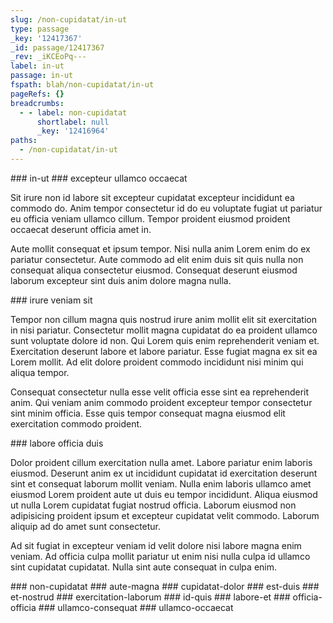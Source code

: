 ```yaml
---
slug: /non-cupidatat/in-ut
type: passage
_key: '12417367'
_id: passage/12417367
_rev: _iKCEoPq---
label: in-ut
passage: in-ut
fspath: blah/non-cupidatat/in-ut
pageRefs: {}
breadcrumbs:
  - - label: non-cupidatat
      shortlabel: null
      _key: '12416964'
paths:
  - /non-cupidatat/in-ut
---
```


<NuggetArea>
<Passage slug="/non-cupidatat/in-ut" type="passage" _key="12417367" _id="passage/12417367" _rev="_iKCEoPq---" label="in-ut" passage="in-ut" fspath="blah/non-cupidatat/in-ut" paths="/non-cupidatat/in-ut">
<NuggetBody>
### in-ut

</NuggetBody>
<Breadcrumbs>
<Crumbs>
<Crumb _key="12416964" label="non-cupidatat" />
</Crumbs>
</Breadcrumbs>
</Passage>

<NuggetsInbound>
</NuggetsInbound>
<NuggetsOutbound>
<Nugget direction="outbound" type="nugget" _key="f5eb2196-8ff8-471b-912f-8fec59392b8e" _id="nugget/f5eb2196-8ff8-471b-912f-8fec59392b8e" _rev="_iKCEoQW---" fspath="blah/non-cupidatat/in-ut/excepteur-ullamco-occaecat.md" label="excepteur ullamco occaecat" paths="/non-cupidatat/in-ut/excepteur-ullamco-occaecat" slug="/non-cupidatat/in-ut/excepteur-ullamco-occaecat">
<NuggetBody>
### excepteur ullamco occaecat

Sit irure non id labore sit excepteur cupidatat excepteur incididunt ea commodo do. Anim tempor consectetur id do eu voluptate fugiat ut pariatur eu officia veniam ullamco cillum. Tempor proident eiusmod proident occaecat deserunt officia amet in.

Aute mollit consequat et ipsum tempor. Nisi nulla anim Lorem enim do ex pariatur consectetur. Aute commodo ad elit enim duis sit quis nulla non consequat aliqua consectetur eiusmod. Consequat deserunt eiusmod laborum excepteur sint duis anim dolore magna nulla.

</NuggetBody>
</Nugget>

<Nugget direction="outbound" type="nugget" _key="cfb1d1a3-de1e-486c-bfce-bfae35723c22" _id="nugget/cfb1d1a3-de1e-486c-bfce-bfae35723c22" _rev="_iKCEoQu--_" fspath="blah/non-cupidatat/in-ut/irure-veniam-sit.md" label="irure veniam sit" paths="/non-cupidatat/in-ut/irure-veniam-sit" slug="/non-cupidatat/in-ut/irure-veniam-sit">
<NuggetBody>
### irure veniam sit

Tempor non cillum magna quis nostrud irure anim mollit elit sit exercitation in nisi pariatur. Consectetur mollit magna cupidatat do ea proident ullamco sunt voluptate dolore id non. Qui Lorem quis enim reprehenderit veniam et. Exercitation deserunt labore et labore pariatur. Esse fugiat magna ex sit ea Lorem mollit. Ad elit dolore proident commodo incididunt nisi minim qui aliqua tempor.

Consequat consectetur nulla esse velit officia esse sint ea reprehenderit anim. Qui veniam anim commodo proident excepteur tempor consectetur sint minim officia. Esse quis tempor consequat magna eiusmod elit exercitation commodo proident.

</NuggetBody>
</Nugget>

<Nugget direction="outbound" type="nugget" _key="c48e9bd3-79d0-4447-a34d-1e886f4ae6f5" _id="nugget/c48e9bd3-79d0-4447-a34d-1e886f4ae6f5" _rev="_iKCEoQu---" fspath="blah/non-cupidatat/in-ut/labore-officia-duis.md" label="labore officia duis" paths="/non-cupidatat/in-ut/labore-officia-duis" slug="/non-cupidatat/in-ut/labore-officia-duis">
<NuggetBody>
### labore officia duis

Dolor proident cillum exercitation nulla amet. Labore pariatur enim laboris eiusmod. Deserunt anim ex ut incididunt cupidatat id exercitation deserunt sint et consequat laborum mollit veniam. Nulla enim laboris ullamco amet eiusmod Lorem proident aute ut duis eu tempor incididunt. Aliqua eiusmod ut nulla Lorem cupidatat fugiat nostrud officia. Laborum eiusmod non adipisicing proident ipsum et excepteur cupidatat velit commodo. Laborum aliquip ad do amet sunt consectetur.

Ad sit fugiat in excepteur veniam id velit dolore nisi labore magna enim veniam. Ad officia culpa mollit pariatur ut enim nisi nulla culpa id ullamco sint cupidatat cupidatat. Nulla sint aute consequat in culpa enim.

</NuggetBody>
</Nugget>

</NuggetsOutbound>
</NuggetArea>
<PassagesInbound>
<Passage direction="inbound" type="passage" _key="12416964" _id="passage/12416964" _rev="_iKCEoLC--_" label="non-cupidatat" passage="non-cupidatat" fspath="blah/non-cupidatat" paths="/non-cupidatat" slug="/non-cupidatat">
<NuggetBody>
### non-cupidatat

</NuggetBody>
</Passage>

</PassagesInbound>
<PassagesOutbound>
<Passage direction="outbound" type="passage" _key="12417370" _id="passage/12417370" _rev="_iKCEoPq--_" label="aute-magna" passage="aute-magna" fspath="blah/non-cupidatat/in-ut/aute-magna" paths="/non-cupidatat/in-ut/aute-magna" slug="/non-cupidatat/in-ut/aute-magna">
<NuggetBody>
### aute-magna

</NuggetBody>
</Passage>

<Passage direction="outbound" type="passage" _key="12417379" _id="passage/12417379" _rev="_iKCEoP2---" label="cupidatat-dolor" passage="cupidatat-dolor" fspath="blah/non-cupidatat/in-ut/cupidatat-dolor" paths="/non-cupidatat/in-ut/cupidatat-dolor" slug="/non-cupidatat/in-ut/cupidatat-dolor">
<NuggetBody>
### cupidatat-dolor

</NuggetBody>
</Passage>

<Passage direction="outbound" type="passage" _key="12417388" _id="passage/12417388" _rev="_iKCEoP6--_" label="est-duis" passage="est-duis" fspath="blah/non-cupidatat/in-ut/est-duis" paths="/non-cupidatat/in-ut/est-duis" slug="/non-cupidatat/in-ut/est-duis">
<NuggetBody>
### est-duis

</NuggetBody>
</Passage>

<Passage direction="outbound" type="passage" _key="12417397" _id="passage/12417397" _rev="_iKCEoQC--A" label="et-nostrud" passage="et-nostrud" fspath="blah/non-cupidatat/in-ut/et-nostrud" paths="/non-cupidatat/in-ut/et-nostrud" slug="/non-cupidatat/in-ut/et-nostrud">
<NuggetBody>
### et-nostrud

</NuggetBody>
</Passage>

<Passage direction="outbound" type="passage" _key="12417410" _id="passage/12417410" _rev="_iKCEoQW--A" label="exercitation-laborum" passage="exercitation-laborum" fspath="blah/non-cupidatat/in-ut/exercitation-laborum" paths="/non-cupidatat/in-ut/exercitation-laborum" slug="/non-cupidatat/in-ut/exercitation-laborum">
<NuggetBody>
### exercitation-laborum

</NuggetBody>
</Passage>

<Passage direction="outbound" type="passage" _key="12417417" _id="passage/12417417" _rev="_iKCEoQi--_" label="id-quis" passage="id-quis" fspath="blah/non-cupidatat/in-ut/id-quis" paths="/non-cupidatat/in-ut/id-quis" slug="/non-cupidatat/in-ut/id-quis">
<NuggetBody>
### id-quis

</NuggetBody>
</Passage>

<Passage direction="outbound" type="passage" _key="12417430" _id="passage/12417430" _rev="_iKCEoQu--A" label="labore-et" passage="labore-et" fspath="blah/non-cupidatat/in-ut/labore-et" paths="/non-cupidatat/in-ut/labore-et" slug="/non-cupidatat/in-ut/labore-et">
<NuggetBody>
### labore-et

</NuggetBody>
</Passage>

<Passage direction="outbound" type="passage" _key="12417439" _id="passage/12417439" _rev="_iKCEoQ6---" label="officia-officia" passage="officia-officia" fspath="blah/non-cupidatat/in-ut/officia-officia" paths="/non-cupidatat/in-ut/officia-officia" slug="/non-cupidatat/in-ut/officia-officia">
<NuggetBody>
### officia-officia

</NuggetBody>
</Passage>

<Passage direction="outbound" type="passage" _key="12417448" _id="passage/12417448" _rev="_iKCEoR---_" label="ullamco-consequat" passage="ullamco-consequat" fspath="blah/non-cupidatat/in-ut/ullamco-consequat" paths="/non-cupidatat/in-ut/ullamco-consequat" slug="/non-cupidatat/in-ut/ullamco-consequat">
<NuggetBody>
### ullamco-consequat

</NuggetBody>
</Passage>

<Passage direction="outbound" type="passage" _key="12417457" _id="passage/12417457" _rev="_iKCEoRG---" label="ullamco-occaecat" passage="ullamco-occaecat" fspath="blah/non-cupidatat/in-ut/ullamco-occaecat" paths="/non-cupidatat/in-ut/ullamco-occaecat" slug="/non-cupidatat/in-ut/ullamco-occaecat">
<NuggetBody>
### ullamco-occaecat

</NuggetBody>
</Passage>

</PassagesOutbound>